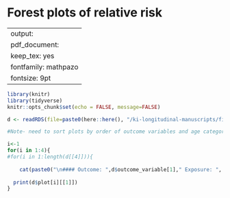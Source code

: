
# Forest plots of relative risk {#RR-forest}

---
output:
  pdf_document:
    keep_tex: yes
fontfamily: mathpazo
fontsize: 9pt
---

\raggedright



```r
library(knitr)
library(tidyverse)
knitr::opts_chunk$set(echo = FALSE, message=FALSE)

d <- readRDS(file=paste0(here::here(), "/ki-longitudinal-manuscripts/figures/risk-factor/figure-data/all_forest_plot_RR.RDS"))

#Note- need to sort plots by order of outcome variables and age categories I want here


```


<!-- ** [Coming soon] Will fill in with all primary forest plots - right now this page is empty due to the file size/difficuty publishing all the plots ** -->


<!-- Group plots by exposure -->

<!-- ```{r  echo=FALSE, results='asis'} -->

<!--   #  df <- d #%>% filter() -->
<!--   # #Dynamic title -->
<!--   # cat(paste0("#### Outcome: ",df$outcome_variable[1]," Exposure: ", df$intervention_variable[1], " Age: ",  df$agecat[1])) -->

<!-- ``` -->


```r
i<-1
for(i in 1:4){
#for(i in 1:length(d[[4]])){
  
    cat(paste0("\n#### Outcome: ",d$outcome_variable[1]," Exposure: ", d$intervention_variable[1], " Age: ",  d$agecat[1]),"\n,")
  
  print(d$plot[i][[1]])
}
```


